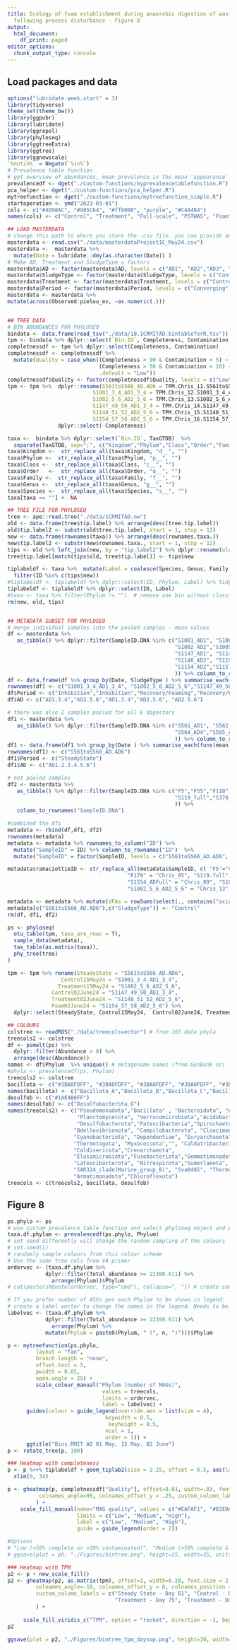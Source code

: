 ```yaml
---
title: Ecology of foam establishment during anaerobic digestion of wastewater sludge
  following process disturbance - Figure 8
output:
  html_document:
    df_print: paged
editor_options:
  chunk_output_type: console
---
```


## Load packages and data

```r
options("lubridate.week.start" = 3)
library(tidyverse)
theme_set(theme_bw())  
library(ggpubr)
library(lubridate)
library(ggrepel)
library(phyloseq)
library(ggtreeExtra)
library(ggtree)
library(ggnewscale)
`%notin%` = Negate(`%in%`)
# Prevalence table function
# get overview of abundances, mean prevalence is the mean 'appearance' of ASVs of the taxon across all samples
prevalencedf <- dget("./custom-functions/myprevalencetablefunction.R")
pca_helper <- dget("./custom-functions/pca_helper.R")
mytreefunction <- dget("./custom-functions/mytreefunction_simple.R")
startoperation <- ymd("2023-03-01")
cols <- c("#4D98AC", "#985C64", "#ff0000", "purple", "#C4A484")
names(cols) <- c("Control", "Treatment", "Full-scale", "PSTWAS", "Foam")

## LOAD MASTERDATA
# change this path to where you store the .csv file. you can provide an absolute path like this. Check the path syntax for Windows as it might be different. 
masterdata <- read.csv("./data/masterdataProject1C_May24.csv")
masterdata <-  masterdata %>%
  mutate(Date = lubridate::dmy(as.character(Date)) )
# Make AD, Treatment and SludgeType = factors
masterdata$AD <- factor(masterdata$AD, levels = c("AD1", "AD2","AD3", "AD4","AD5", "AD6", "Full-scale", "PSTWAS"))
masterdata$SludgeType <- factor(masterdata$SludgeType, levels = c("Control", "Treatment", "Foam", "Full-scale", "PSTWAS"))
masterdata$Treatment <- factor(masterdata$Treatment, levels = c("Control", "Treatment", "Full-scale", "PSTWAS"))
masterdata$Period <- factor(masterdata$Period, levels = c("Converging", "SteadyState", "Glycerol", "Inhibition", "Recovery/Feedingpause", "Recovery/Foaming", "Recovery/Postfoam", "SteadyState/Postfoam"))
masterdata <- masterdata %>% 
mutate(across(Observed:pielou_ev, ~as.numeric(.)))


## TREE DATA
# BIN ABUNDANCES FOR PHYLOSEQ 
bindata <- data.frame(read_tsv("./data/18.1CRMITAD.bintableforR.tsv"))
tpm <- bindata %>% dplyr::select(`Bin.ID`, Completeness, Contamination, starts_with("TPM")) %>% column_to_rownames("Bin.ID")
completnessdf <- tpm %>% dplyr::select(Completeness, Contamination)
completnessdf <- completnessdf %>% 
  mutate(Quality = case_when((Completeness > 90 & Contamination < 5) ~ "High",
                             (Completeness > 50 & Contamination < 10) ~ "Medium",
                             .default = "Low"))
completnessdf$Quality <- factor(completnessdf$Quality, levels = c("Low","Medium","High"))
tpm <- tpm %>%  dplyr::rename(S561toS566_AD.AD6 = TPM.Chris_11.S561toS566_AD.AD6,
                           S1001_3_4_AD1_3_4 = TPM.Chris_12.S1001_3_4_AD1_3_4,
                           S1002_5_6_AD2_5_6 = TPM.Chris_13.S1002_5_6_AD2_5_6,
                           S1147_49_50_AD1_3_4 = TPM.Chris_14.S1147_49_50_AD1_3_4,
                           S1148_51_52_AD2_5_6 = TPM.Chris_15.S1148_51_52_AD2_5_6,
                           S1154_57_58_AD2_5_6 = TPM.Chris_16.S1154_57_58_AD2_5_6) %>% 
                dplyr::select(-Completeness)

taxa <-  bindata %>% dplyr::select(`Bin.ID`, TaxGTDB)  %>% 
  separate(TaxGTDB, sep=";", c("Kingdom","Phylum","Class","Order","Family","Genus","Species")) %>% column_to_rownames("Bin.ID")
taxa$Kingdom <-  str_replace_all(taxa$Kingdom, "d__", "")
taxa$Phylum <-  str_replace_all(taxa$Phylum, "p__", "") 
taxa$Class <-  str_replace_all(taxa$Class, "c__", "") 
taxa$Order   <-  str_replace_all(taxa$Order, "o__", "") 
taxa$Family <-  str_replace_all(taxa$Family, "f__", "") 
taxa$Genus <-  str_replace_all(taxa$Genus, "g__", "") 
taxa$Species <-  str_replace_all(taxa$Species, "s__", "") 
taxa[taxa == ""] <- NA

## TREE FILE FOR PHYLOSEQ
tree <- ape::read.tree("./data/1CRMITAD.nw")
old <- data.frame(tree$tip.label) %>% arrange(desc(tree.tip.label))
old$tip.label2 <- substr(old$tree.tip.label, start = 1, stop = 12)
new <- data.frame(rownames(taxa)) %>% arrange(desc(rownames.taxa.))
new$tip.label2 <- substr(new$rownames.taxa., start = 1, stop = 12)
tips <- old %>% left_join(new, by = "tip.label2") %>% dplyr::rename(old = "tree.tip.label", new = "rownames.taxa.")
tree$tip.label[match(tips$old, tree$tip.label)] <- tips$new

tiplabeldf <- taxa %>%  mutate(Label = coalesce(Species, Genus, Family, Order, Class, Phylum, Kingdom)) %>% rownames_to_column("ID") %>% 
  filter(ID %in% c(tips$new)) 
#tiplabeldf <- tiplabeldf %>% dplyr::select(ID, Phylum, Label) %>% tidyr::unite(col = "Label", sep=";", Phylum:Label)
tiplabeldf <- tiplabeldf %>% dplyr::select(ID, Label) 
#taxa <- taxa %>% filter(Phylum != "")  # remove one bin without classification (Bacteria)
rm(new, old, tips)


## METADATA SUBSET FOR PHYLOSEQ
# merge individual samples into the pooled samples - mean values
df <- masterdata %>% 
   as_tibble() %>% dplyr::filter(SampleID.DNA %in% c("S1001_AD1", "S1003_AD3", "S1004_AD4",
                                                     "S1002_AD2","S1005_AD5","S1006_AD6",
                                                     "S1147_AD1", "S1149_AD3", "S1150_AD4",
                                                     "S1148_AD2", "S1151_AD5", "S1152_AD6",
                                                     "S1154_AD2","S1157_AD5","S1158_AD6"
                                                     )) %>% column_to_rownames("SampleID.DNA") 
df <- data.frame(df %>% group_by(Date, SludgeType ) %>% summarise_each(funs(mean)))
rownames(df) <- c("S1001_3_4_AD1_3_4", "S1002_5_6_AD2_5_6","S1147_49_50_AD1_3_4", "S1148_51_52_AD2_5_6", "S1154_57_58_AD2_5_6")
df$Period <- c("Inhibition","Inhibition","Recovery/Foaming","Recovery/Foaming", "Recovery/Foaming")
df$AD <- c("AD1.3.4","AD2.5.6","AD1.3.4","AD2.5.6", "AD2.5.6")

# there was also 1 samples pooled for all 6 digesters 
df1 <- masterdata %>% 
   as_tibble() %>% dplyr::filter(SampleID.DNA %in% c("S561_AD1", "S562_AD2", "S563_AD3",
                                                     "S564_AD4","S565_AD5","S566_AD6"
                                                     )) %>% column_to_rownames("SampleID.DNA") 
df1 <- data.frame(df1 %>% group_by(Date ) %>% summarise_each(funs(mean)))
rownames(df1) <- c("S561toS566_AD.AD6")
df1$Period <- c("SteadyState")
df1$AD <- c("AD1.2.3.4.5.6")

# not pooled samples 
df2 <- masterdata %>% 
   as_tibble() %>% dplyr::filter(SampleID.DNA %in% c("F5","F55","F110","F124","F179", 
                                                     "S119_full","S370_full", "S1273_ADFull", "S1554_ADFull", "S1813_ADFull"
                                                     )) %>% 
   column_to_rownames("SampleID.DNA")

#combined the dfs
metadata <- rbind(df,df1, df2)
rownames(metadata)
metadata <- metadata %>% rownames_to_column("ID") %>% 
  mutate("SampleID" = ID) %>% column_to_rownames("ID")  %>% 
  mutate("SampleID" = factor(SampleID, levels = c("S561toS566_AD.AD6", "S1001_3_4_AD1_3_4", "S1002_5_6_AD2_5_6", "S1147_49_50_AD1_3_4", "S1148_51_52_AD2_5_6", "S1154_57_58_AD2_5_6",   "F5",    "F55", "F110","F124", "F179", "S119_full", "S370_full","S1273_ADFull", "S1554_ADFull","S1813_ADFull")))

metadata$ramaciottieID <- str_replace_all(metadata$SampleID, c( "F5"="Chris_01", "F55"="Chris_02", "F110"="Chris_03","F124" = "Chris_04",
                                      "F179" = "Chris_05", "S119.full" = "Chris_06", "S370.full" = "Chris_07", "S1273_ADFull" = "Chris_08",
                                      "S1554_ADFull" = "Chris_09", "S1813_ADFull" = "Chris_10", "S561toS566_AD.AD6" = "Chris_11", "S1001_3_4_AD1_3_4" = "Chris_12",
                                      "S1002_5_6_AD2_5_6" = "Chris_13", "S1147_49_50_AD1_3_4" = "Chris_14", "S1148_51_52_AD2_5_6" = "Chris_15", "S1154_57_58_AD2_5_6" = "Chris_16"))

metadata <- metadata %>% mutate(VFAs = rowSums(select(., contains("acid"))) )
metadata[c("S561toS566_AD.AD6"),c("SludgeType")] <- "Control"
rm(df, df1, df2)

ps <- phyloseq(
  otu_table(tpm, taxa_are_rows = T), 
  sample_data(metadata),
  tax_table(as.matrix(taxa)),
  phy_tree(tree)
)

tpm <- tpm %>% rename(SteadyState = "S561toS566_AD.AD6",
                 Control15May24 = "S1001_3_4_AD1_3_4",
                Treatment15May24 = "S1002_5_6_AD2_5_6",
              Control02June24 = "S1147_49_50_AD1_3_4",
              Treatment02June24 = "S1148_51_52_AD2_5_6",
              Foam02June24 = "S1154_57_58_AD2_5_6") %>% 
  dplyr::select(SteadyState, Control15May24,  Control02June24, Treatment15May24, Treatment02June24, Foam02June24)

## COLOURS
colstree <- readRDS("./data/treecolsvector") # from 16S data phyla
treecols2 <- colstree
df <- psmelt(ps) %>% 
  dplyr::filter(Abundance > 0) %>% 
  arrange(desc(Abundance))
names <- df$Phylum  %>% unique() # metagenome names (from GenBank nr)
#phyla <- prevalencedf(ps, Phylum)
treecols2 <- colstree
bacillota <- c("#3BA0FDFF", "#3BA0FDFF", "#3BA0FDFF", "#3BA0FDFF", "#3BA0FDFF","#3BA0FDFF", "#3BA0FDFF")
names(bacillota) <- c("Bacillota_A","Bacillota_B","Bacillota_C","Bacillota_D", "Bacillota_E", "Bacillota_G","Bacillota_I")
desulfob <- c("#1AE4B6FF") 
names(desulfob) <- c("Desulfobacterota_G") 
names(treecols2) <- c("Pseudomonadota","Bacillota" , "Bacteroidota", "Actinomycetota", "",
                      "Planctomycetota", "Verrucomicrobiota","Acidobacteriota", 
                      "Desulfobacterota","Patescibacteria","Spirochaetota", "Synergistota", "Halobacteriota",
                     "Bdellovibrionota", "Campilobacterota", "Cloacimonadota",
                     "Cyanobacteriota", "Dependentiae", "Euryarchaeota", "Fibrobacterota",
                     "Thermotogota", "Myxococcota","", "Caldatribacteriota", 
                     "Caldisericota","Crenarchaeota",
                     "Elusimicrobiota","Fusobacteriota","Gemmatimonadota", "Hydrogenedentota", 
                     "Latescibacterota", "Nitrospirota","Sumerlaeota", "CK-2C2-2", "Coprothermobacterota", "Dictyoglomota", 
                     "SAR324_clade(Marine_group_B)", "Sva0485", "Thermoplasmatota", "", "", "Methanobacteriota", "WS4", "Atribacterota",
                     "Armatimonadota","Chloroflexota")
treecols <- c(treecols2, bacillota, desulfob)
```


## Figure 8

```r
ps.phylo <- ps
# use custom prevalence table function and select phyloseq object and phylum-level
taxa.df.phylum <- prevalencedf(ps.phylo, Phylum)
# set seed differently will change the random sampling of the colours
# set.seed(1)
# randomly sample colours from this colour scheme
# Use the same tree cols from V4 primer 
ordervec <- (taxa.df.phylum %>% 
            dplyr::filter(Total_abundance >= 22300.611) %>% 
              arrange(Phylum))$Phylum
# cat(paste(shQuote(ordervec, type="cmd"), collapse=", ")) # create comma separated vector

# If you prefer number of ASVs per each Phylum to be shown in legend:
# create a label vector to change the names in the legend. Needs to be in correct order. 
labelvec <- (taxa.df.phylum %>% 
            dplyr::filter(Total_abundance >= 22300.611) %>% 
              arrange(Phylum) %>% 
            mutate(Phylum = paste0(Phylum, " (", n, ")")))$Phylum

p <- mytreefunction(ps.phylo, 
         layout = "fan",
         branch.length = "none",
         offset.text = 5,
         pwidth = 0.05,
         open.angle = 25) + 
         scale_colour_manual("Phylum (number of MAGs)",
                              values = treecols, 
                              limits = ordervec,
                              label = labelvec) +
      guides(colour = guide_legend(override.aes = list(size = 4), 
                               keywidth = 0.5, 
                                keyheight = 0.5,
                               ncol = 1,
                               order = 1)) +
      ggtitle("Bins RMIT AD 01 May, 15 May, 02 June") 
p <- rotate_tree(p, 100)

### Heatmap with completeness 
p <- p %<+% tiplabeldf + geom_tiplab2(size = 2.25, offset = 6.5, aes(label = Label)) +
  xlim(0, 34)

p <- gheatmap(p, completnessdf["Quality"], offset=0.01, width=.03, font.size = 2.5, colnames = TRUE, 
          colnames_angle=95, colnames_offset_y = .25, custom_column_labels = ""
         ) +
    scale_fill_manual(name="MAG quality", values = c("#EAFAF1", "#82E0AA", "#1D8348"),
                      limits = c("Low", "Medium", "High"),
                      label = c("Low", "Medium", "High"),
                      guide = guide_legend(order = 2)) 

#Options
# "Low (<50% complete or >10% contaminated)", "Medium (>50% complete & <10% contaminated)", "High (>90% complete & <5% contaminated)"
# ggsave(plot = ph, "./Figures/bintree.png", height=35, width=35, units='cm', dpi=600, limitsize = FALSE)

### Heatmap with TPM
p2 <- p + new_scale_fill()
p2 <- gheatmap(p2, as.matrix(tpm), offset=1, width=0.20, font.size = 2.5, hjust = 1,
         colnames_angle=-10, colnames_offset_y = 0, colnames_position = "top", 
         custom_column_labels = c("Steady State - Day 61", "Control - Day 75", "Control - Day 93", 
                                  "Treatment - Day 75", "Treatment - Day 93", "Foam - Day 93")
         ) +
  
     scale_fill_viridis_c("TPM", option = "rocket", direction = -1, begin = 0, end = 1)  
p2

ggsave(plot = p2, "./Figures/bintree_tpm_daysop.png", height=30, width=35, units='cm', dpi=300, limitsize = FALSE)


```

